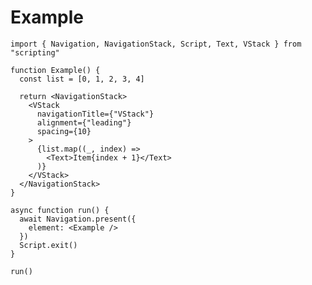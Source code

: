 # Example

```tsx
import { Navigation, NavigationStack, Script, Text, VStack } from "scripting"

function Example() {
  const list = [0, 1, 2, 3, 4]

  return <NavigationStack>
    <VStack
      navigationTitle={"VStack"}
      alignment={"leading"}
      spacing={10}
    >
      {list.map((_, index) =>
        <Text>Item{index + 1}</Text>
      )}
    </VStack>
  </NavigationStack>
}

async function run() {
  await Navigation.present({
    element: <Example />
  })
  Script.exit()
}

run()
```